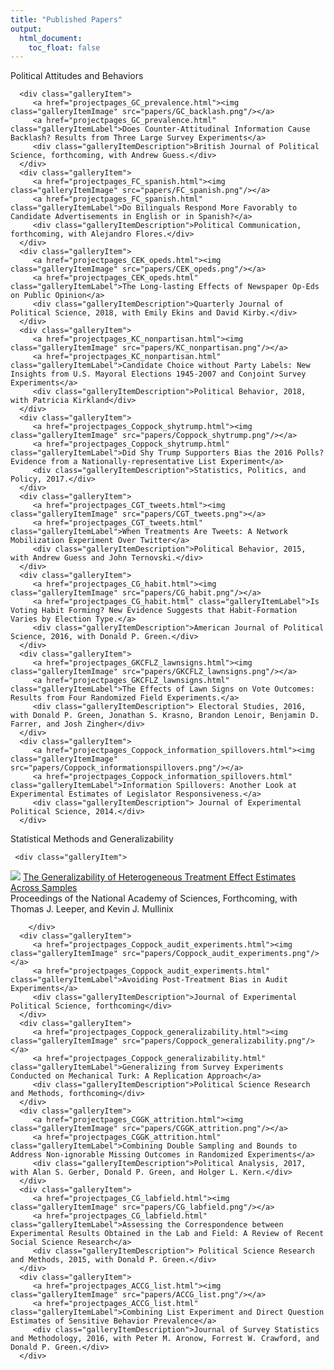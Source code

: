 ```yaml
---
title: "Published Papers"
output:
  html_document:
    toc_float: false
---
```


<!--html_preserve-->
<div class="band full">
<div class="bandContent gallerySection">
   <div class="gallerySectionTitle"> Political Attitudes and Behaviors</div>
   <div class="galleryItems">
      <div class="galleryItem">
         <a href="projectpages_GC_prevalence.html"><img class="galleryItemImage" src="papers/GC_backlash.png"/></a>
         <a href="projectpages_GC_prevalence.html" class="galleryItemLabel">Does Counter-Attitudinal Information Cause Backlash? Results from Three Large Survey Experiments</a>
         <div class="galleryItemDescription">British Journal of Political Science, forthcoming, with Andrew Guess.</div>
      </div>
      <div class="galleryItem">
         <a href="projectpages_FC_spanish.html"><img class="galleryItemImage" src="papers/FC_spanish.png"/></a>
         <a href="projectpages_FC_spanish.html" class="galleryItemLabel">Do Bilinguals Respond More Favorably to Candidate Advertisements in English or in Spanish?</a>
         <div class="galleryItemDescription">Political Communication, forthcoming, with Alejandro Flores.</div>
      </div>
      <div class="galleryItem">
         <a href="projectpages_CEK_opeds.html"><img class="galleryItemImage" src="papers/CEK_opeds.png"/></a>
         <a href="projectpages_CEK_opeds.html" class="galleryItemLabel">The Long-lasting Effects of Newspaper Op-Eds on Public Opinion</a>
         <div class="galleryItemDescription">Quarterly Journal of Political Science, 2018, with Emily Ekins and David Kirby.</div>
      </div>
      <div class="galleryItem">
         <a href="projectpages_KC_nonpartisan.html"><img class="galleryItemImage" src="papers/KC_nonpartisan.png"/></a>
         <a href="projectpages_KC_nonpartisan.html" class="galleryItemLabel">Candidate Choice without Party Labels: New Insights from U.S. Mayoral Elections 1945-2007 and Conjoint Survey Experiments</a>
         <div class="galleryItemDescription">Political Behavior, 2018, with Patricia Kirkland</div>
      </div>
      <div class="galleryItem">
         <a href="projectpages_Coppock_shytrump.html"><img class="galleryItemImage" src="papers/Coppock_shytrump.png"/></a>
         <a href="projectpages_Coppock_shytrump.html" class="galleryItemLabel">Did Shy Trump Supporters Bias the 2016 Polls? Evidence from a Nationally-representative List Experiment</a>
         <div class="galleryItemDescription">Statistics, Politics, and Policy, 2017.</div>
      </div>
      <div class="galleryItem">
         <a href="projectpages_CGT_tweets.html"><img class="galleryItemImage" src="papers/CGT_tweets.png"></a>
         <a href="projectpages_CGT_tweets.html" class="galleryItemLabel">When Treatments Are Tweets: A Network Mobilization Experiment Over Twitter</a>
         <div class="galleryItemDescription">Political Behavior, 2015, with Andrew Guess and John Ternovski.</div>
      </div>
      <div class="galleryItem">
         <a href="projectpages_CG_habit.html"><img class="galleryItemImage" src="papers/CG_habit.png"/></a>
         <a href="projectpages_CG_habit.html" class="galleryItemLabel">Is Voting Habit Forming? New Evidence Suggests that Habit-Formation Varies by Election Type.</a>
         <div class="galleryItemDescription">American Journal of Political Science, 2016, with Donald P. Green.</div>
      </div>
      <div class="galleryItem">
         <a href="projectpages_GKCFLZ_lawnsigns.html"><img class="galleryItemImage" src="papers/GKCFLZ_lawnsigns.png"/></a>
         <a href="projectpages_GKCFLZ_lawnsigns.html" class="galleryItemLabel">The Effects of Lawn Signs on Vote Outcomes: Results from Four Randomized Field Experiments.</a>
         <div class="galleryItemDescription"> Electoral Studies, 2016, with Donald P. Green, Jonathan S. Krasno, Brandon Lenoir, Benjamin D. Farrer, and Josh Zingher</div>
      </div>
      <div class="galleryItem">
         <a href="projectpages_Coppock_information_spillovers.html"><img class="galleryItemImage" src="papers/Coppock_informationspillovers.png"/></a>
         <a href="projectpages_Coppock_information_spillovers.html" class="galleryItemLabel">Information Spillovers: Another Look at Experimental Estimates of Legislator Responsiveness.</a>
         <div class="galleryItemDescription"> Journal of Experimental Political Science, 2014.</div>
      </div>
   </div>
</div>
<div class="bandContent gallerySection">
   <div class="gallerySectionTitle"> Statistical Methods and Generalizability</div>
   <div class="galleryItems">
     <div class="galleryItem">
  <a href="projectpages_CLM_heterogeneity.html"><img class="galleryItemImage" src="papers/CLM_heterogeneity.png"/></a>
    <a href="projectpages_CLM_heterogeneity.html" class="galleryItemLabel">The Generalizability of Heterogeneous Treatment Effect Estimates Across Samples</a>
      <div class="galleryItemDescription">Proceedings of the National Academy of Sciences, Forthcoming, with Thomas J. Leeper, and Kevin J. Mullinix</div>
        </div>
      <div class="galleryItem">
         <a href="projectpages_Coppock_audit_experiments.html"><img class="galleryItemImage" src="papers/Coppock_audit_experiments.png"/></a>
         <a href="projectpages_Coppock_audit_experiments.html" class="galleryItemLabel">Avoiding Post-Treatment Bias in Audit Experiments</a>
         <div class="galleryItemDescription">Journal of Experimental Political Science, forthcoming</div>
      </div>
      <div class="galleryItem">
         <a href="projectpages_Coppock_generalizability.html"><img class="galleryItemImage" src="papers/Coppock_generalizability.png"/></a>
         <a href="projectpages_Coppock_generalizability.html" class="galleryItemLabel">Generalizing from Survey Experiments Conducted on Mechanical Turk: A Replication Approach</a>
         <div class="galleryItemDescription">Political Science Research and Methods, forthcoming</div>
      </div>
      <div class="galleryItem">
         <a href="projectpages_CGGK_attrition.html"><img class="galleryItemImage" src="papers/CGGK_attrition.png"/></a>
         <a href="projectpages_CGGK_attrition.html" class="galleryItemLabel">Combining Double Sampling and Bounds to Address Non-ignorable Missing Outcomes in Randomized Experiments</a>
         <div class="galleryItemDescription">Political Analysis, 2017, with Alan S. Gerber, Donald P. Green, and Holger L. Kern.</div>
      </div>
      <div class="galleryItem">
         <a href="projectpages_CG_labfield.html"><img class="galleryItemImage" src="papers/CG_labfield.png"/></a>
         <a href="projectpages_CG_labfield.html" class="galleryItemLabel">Assessing the Correspondence between Experimental Results Obtained in the Lab and Field: A Review of Recent Social Science Research</a>
         <div class="galleryItemDescription"> Political Science Research and Methods, 2015, with Donald P. Green.</div>
      </div>
      <div class="galleryItem">
         <a href="projectpages_ACCG_list.html"><img class="galleryItemImage" src="papers/ACCG_list.png"/></a>
         <a href="projectpages_ACCG_list.html" class="galleryItemLabel">Combining List Experiment and Direct Question Estimates of Sensitive Behavior Prevalence</a>
         <div class="galleryItemDescription">Journal of Survey Statistics and Methodology, 2016, with Peter M. Aronow, Forrest W. Crawford, and Donald P. Green.</div>
      </div>
   </div>
</div>
<!--/html_preserve-->
